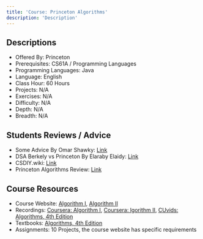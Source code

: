 ```yaml
---
title: 'Course: Princeton Algorithms'
description: 'Description'
---
```


## Descriptions

-   Offered By: Princeton
-   Prerequisites: CS61A / Programming Languages
-   Programming Languages: Java
-   Language: English
-   Class Hour: 60 Hours
-   Projects: N/A
-   Exercises: N/A
-   Difficulty: N/A
-   Depth: N/A
-   Breadth: N/A

## Students Reviews / Advice

-   Some Advice By Omar Shawky: [Link](/blog/2022/03/23/course-princeton-advice-omar-shawky)
-   DSA Berkely vs Princeton By Elaraby Elaidy: [Link](/blog/2022/07/04/dsa-berkeley-vs-princeton-elaraby-elaidy)
-   CSDIY.wiki: [Link](https://csdiy.wiki/en/%E6%95%B0%E6%8D%AE%E7%BB%93%E6%9E%84%E4%B8%8E%E7%AE%97%E6%B3%95/Algo/)
-   Princeton Algorithms Review: [Link](https://github.com/OmarShawky1/ACU/issues/1)

## Course Resources

-   Course Website: [Algorithm I](https://www.coursera.org/learn/algorithms-part1), [Algorithm II](https://www.coursera.org/learn/algorithms-part2)
-   Recordings: [Coursera: Algorithm I](https://www.coursera.org/learn/algorithms-part1), [Coursera: lgorithm II](https://www.coursera.org/learn/algorithms-part2), [CUvids: Algorithms, 4th Edition](https://cuvids.io/app/course/2/)
-   Textbooks: [Algorithms, 4th Edition](https://algs4.cs.princeton.edu/home/)
-   Assignments: 10 Projects, the course website has specific requirements
